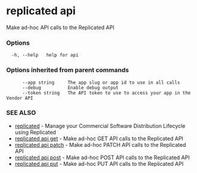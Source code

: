 # replicated api

Make ad-hoc API calls to the Replicated API

### Options

```
  -h, --help   help for api
```

### Options inherited from parent commands

```
      --app string     The app slug or app id to use in all calls
      --debug          Enable debug output
      --token string   The API token to use to access your app in the Vendor API
```

### SEE ALSO

* [replicated](replicated)	 - Manage your Commercial Software Distribution Lifecycle using Replicated
* [replicated api get](replicated-cli-api-get)	 - Make ad-hoc GET API calls to the Replicated API
* [replicated api patch](replicated-cli-api-patch)	 - Make ad-hoc PATCH API calls to the Replicated API
* [replicated api post](replicated-cli-api-post)	 - Make ad-hoc POST API calls to the Replicated API
* [replicated api put](replicated-cli-api-put)	 - Make ad-hoc PUT API calls to the Replicated API

